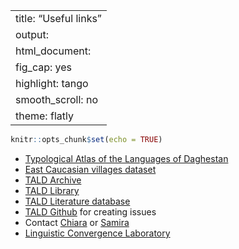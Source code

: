 
---
title: "Useful links"
output:
  html_document:
    fig_cap: yes
    highlight: tango
    smooth_scroll: no
    theme: flatly
---

```r
knitr::opts_chunk$set(echo = TRUE)
```

* [Typological Atlas of the Languages of Daghestan](http://lingconlab.ru/dagatlas/)
* [East Caucasian villages dataset](https://github.com/sverhees/master_villages)
* [TALD Archive](https://drive.google.com/drive/folders/1qN3TpzX-wTxiX2ZX0ZNJ6SledqzLHE5W)
* [TALD Library](https://drive.google.com/drive/folders/14RBA31Cj1MsFSiV4E_ZqTLGOhI1dUfMD)
* [TALD Literature database](https://docs.google.com/spreadsheets/d/1XmOaGjd3ri6uA6yKBNobEfRqkPnsO3ljy_DssM2JrqM/edit?usp=sharing)
* [TALD Github]() for creating issues
* Contact [Chiara](https://www.hse.ru/en/org/persons/224233250) or [Samira](https://www.hse.ru/en/staff/samiraverhees)
* [Linguistic Convergence Laboratory](https://ilcl.hse.ru/)

